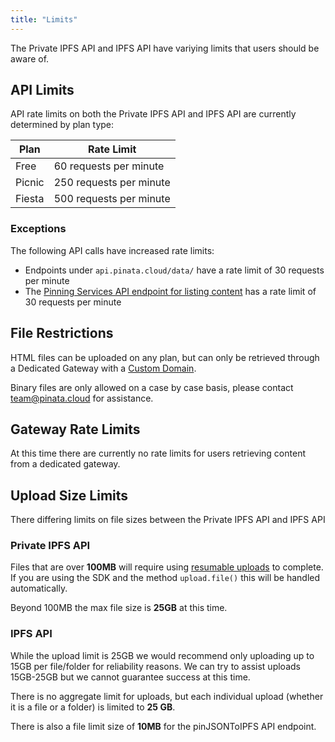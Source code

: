 ```yaml
---
title: "Limits"
---
```


The Private IPFS API and IPFS API have variying limits that users should be aware of.

## API Limits

API rate limits on both the Private IPFS API and IPFS API are currently determined by plan type:

| Plan         | Rate Limit                |
| ------------ | ------------------------- |
| Free         | 60 requests per minute    |
| Picnic       | 250 requests per minute   |
| Fiesta       | 500 requests per minute   |

### Exceptions

The following API calls have increased rate limits:

- Endpoints under `api.pinata.cloud/data/` have a rate limit of 30 requests per minute
- The [Pinning Services API endpoint for listing content](/api-reference/pinning-service-api) has a rate limit of 30 requests per minute

## File Restrictions

HTML files can be uploaded on any plan, but can only be retrieved through a Dedicated Gateway with a [Custom Domain](/web3/gateways/dedicated-ipfs-gateways).

Binary files are only allowed on a case by case basis, please contact [team@pinata.cloud](mailto:team@pinata.cloud) for assistance.

## Gateway Rate Limits

At this time there are currently no rate limits for users retrieving content from a dedicated gateway.

## Upload Size Limits

There differing limits on file sizes between the Private IPFS API and IPFS API

### Private IPFS API

Files that are over **100MB** will require using [resumable uploads](/files/uploading-files#resumable-uploads) to complete. If you are using the SDK and the method `upload.file()` this will be handled automatically.

Beyond 100MB the max file size is **25GB** at this time.

### IPFS API

<Warning>While the upload limit is 25GB we would recommend only uploading up to 15GB per file/folder for reliability reasons. We can try to assist uploads 15GB-25GB but we cannot guarantee success at this time.</Warning>

There is no aggregate limit for uploads, but each individual upload (whether it is a file or a folder) is limited to **25 GB**.

There is also a file limit size of **10MB** for the pinJSONToIPFS API endpoint.
